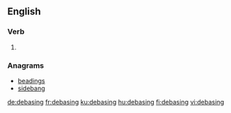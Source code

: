 ==English==

===Verb===
{{head|en|present participle}}

# {{present participle of|debase|lang=en|nocat=1}}

===Anagrams===
* [[beadings#English|beadings]]
* [[sidebang#English|sidebang]]

[[de:debasing]]
[[fr:debasing]]
[[ku:debasing]]
[[hu:debasing]]
[[fi:debasing]]
[[vi:debasing]]